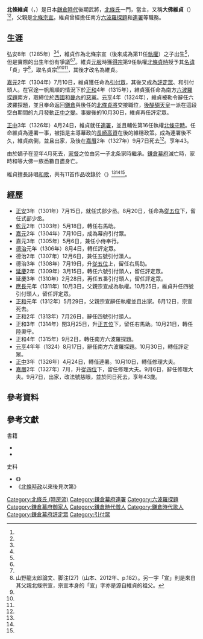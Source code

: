 {{日本武士
|名稱= 北條 維貞
|圖片名稱= 
|圖片大小= 
|圖片說明= 
|時代= [[鎌倉時代|鎌倉時代]]後期
|出生日期= [[弘安|弘安]]8年（1285年<ref name="鎌倉・室町p537">安田、1990年、p.537。</ref><ref name="kotobank asahi">『朝日日本歴史人物事典』（[[コトバンク|コトバンク]]所収）「[http://kotobank.jp/word/%E5%A4%A7%E4%BB%8F%E7%B6%AD%E8%B2%9E 大仏維貞] {{Wayback|url=http://kotobank.jp/word/%E5%A4%A7%E4%BB%8F%E7%B6%AD%E8%B2%9E |date=20140819084742 }}」の項（執筆：森幸夫）より。</ref>或1286年<ref name="kotobank Plus">『デジタル版 日本人名大辞典+Plus』（コトバンク所収））「[http://kotobank.jp/word/%E5%A4%A7%E4%BB%8F%E7%B6%AD%E8%B2%9E 大仏維貞] {{Wayback|url=http://kotobank.jp/word/%E5%A4%A7%E4%BB%8F%E7%B6%AD%E8%B2%9E |date=20140819084742 }}」の項より。</ref>）
|出生地點= 
|逝世日期= [[嘉曆|嘉曆]]2年9月7日<ref name="鎌倉・室町p537"/>（1327年9月22日）
|逝世地點= 
|假名= {{lang|ja|ほうじょう これさだ}}
|羅馬字=Hōjō Koresada
|改名= 貞宗（初名）<ref name="鎌倉・室町p537"/><ref name="kotobank asahi" /><ref name="kotobank Plus" /><br>慈眼（法名）
|别名= 左近太郎<ref name="鎌倉・室町p537"/><br>大佛維貞<ref name="kotobank asahi" /><ref name="kotobank Plus" />
|諡号= 
|神号= 
|戒名= 
|洗禮名= 
|墓所=   
|朝廷官位=  [[從五位|從五位]]下[[式部省|式部少丞]]、[[馬寮|右馬助]]<br>[[從五位|從五位]]上<br>[[正五位|正五位]]下[[陸奧國|陸奧守]]<br>[[從四位|從四位]]下[[修理職|修理大夫]]
|幕府職位=  [[鎌倉幕府|鎌倉幕府]][[引付眾|引付眾]]<br>[[評定眾|評定眾]]<br>{{Link-ja|小侍所|小侍所|小侍所別當}}<br>南方[[六波羅探題|六波羅探題]]<br>[[連署|連署]] 
|主君=  [[征夷大將軍|將軍]]：[[守邦親王|守邦親王]]<br />[[得宗|得宗]]：[[北條貞時|北條貞時]]→[[北條高時|北條高時]]
|藩= 
|氏族= [[北條氏|北條氏]]（{{Link-ja|北條氏 (大佛流)|北条氏 (大仏流)|大佛流}}）
|父母= 父：[[北條宗宣|北條宗宣]]<ref name="鎌倉・室町p537"/><br>母：{{Link-ja|北條時茂|北条時茂}}之女<ref name="鎌倉・室町p537"/>
|養父= 
|養母=
|兄弟= 
|姐妹= {{Link-ja|北條時家|北条時家}}室
|正室=
|側室= 
|嗣子=  {{Link-ja|北條高宣|北条高宣}}<br>北條家時<br>北條貞宗<br>{{Link-ja|北條高直|北条高直}}
|嗣女= 
|養子= 
|養女= 
}}
'''北條維貞'''（{{jpn|j=北条維貞|hg=ほうじょう これさだ|rm=Hōjō Koresada}}，{{bd|1285年||1327年|9月22日|catIdx=Hōjō Koresada}}）是日本[[鎌倉時代|鎌倉時代]]後期武將，[[北條氏|北條氏]]一門，{{Link-ja|北條氏 (大佛流)|北条氏 (大仏流)|大佛流}}當主，又稱'''大佛維貞'''（{{jpn|j=大仏維貞|hg=おさらぎ これさだ|rm=Osaragi Koresada}}）<ref name="kotobank asahi" /><ref name="kotobank Plus" />，父親是[[北條宗宣|北條宗宣]]。維貞曾經擔任南方[[六波羅探題|六波羅探題]]和[[連署|連署]]等職務。

== 生涯 ==
弘安8年（1285年）<ref name="鎌倉・室町p537"/><ref name="kotobank asahi" />，維貞作為北條宗宣（後來成為第11任[[執權|執權]]）之子出生<ref name="鎌倉・室町p537"/>，但是實際的出生年份有爭議<ref name="鎌倉・室町p537"/><ref name="kotobank Plus" />。維貞[[元服|元服]]時獲[[得宗|得宗]]第9任執權[[北條貞時|北條貞時]]授予其[[名諱|名諱]]「貞」字<ref>山野龍太郎論文、脚注(27)（山本、2012年、p.182）。另一字「宣」則是來自其父親北條宗宣，宗宣本身的「宣」字亦是源自維貞的祖父{{Link-ja|北條宣時|北条宣時}}。</ref>，取名貞宗<ref name="鎌倉・室町p537"/><ref name="kotobank asahi" /><ref name="kotobank Plus" />，其後才改名為維貞。

[[嘉元|嘉元]]2年（1304年）7月10日，維貞獲任命為[[引付眾|引付眾]]，其後又成為[[評定眾|評定眾]]、{{Link-ja|小侍所|小侍所|小侍所別當}}和引付頭人。在官途一帆風順的情況下於[[正和_(日本)|正和]]4年（1315年），維貞獲任命為南方[[六波羅探題|六波羅探題]]南方，取締位於[[西國|西國]]和[[畿內|畿內]]的[[惡黨|惡黨]]。[[元亨|元亨]]4年（1324年），維貞被勒令辭任六波羅探題，並且奉命返回[[鎌倉|鎌倉]]與後任的[[北條貞將|北條貞將]]交接職位，[[後醍醐天皇|後醍醐天皇]]一派在這段空白期間的九月發動[[正中之變|正中之變]]。事變後的10月30日，維貞再任評定眾。

[[正中|正中]]3年（1326年）4月24日，維貞就任[[連署|連署]]，並且輔佐第16任執權[[北條守時|北條守時]]。任命維貞為連署一事，被指是主導幕政的{{Link-ja|內管領|内管領}}[[長崎高資|長崎高資]]在{{Link-ja|嘉曆之騷動|嘉暦の騒動}}後的維穩政策。成為連署後不久，維貞病倒，並且出家，及後在[[嘉曆|嘉曆]]2年（1327年）9月7日死去<ref name="鎌倉・室町p537"/>。享年43。

由於嫡子{{Link-ja|北條高宣|北条高宣}}在翌年4月死去，[[家督|家督]]之位由另一子北条家時繼承。[[鎌倉幕府|鎌倉幕府]]滅亡時，家時和{{Link-ja|北條高直|北条高直}}等大佛一族悉數自盡身亡。

維貞擅長詠唱[[和歌|和歌]]，共有11首作品收錄於（{{Link-ja|玉葉和歌集|玉葉和歌集}}》<ref name="鎌倉・室町p537"/><ref name="kotobank asahi" /><ref name="kotobank Plus" />。

== 經歷　==
* [[正安|正安]]3年（1301年）7月15日，就任式部少丞。8月20日，任命為[[從五位|從五位]]下，留任式部少丞。
* [[乾元_(後二條天皇)|乾元]]2年（1303年）5月18日，轉任右馬助。
* [[嘉元|嘉元]]2年（1304年）7月10日，成為幕府引付眾。
* 嘉元3年（1305年）5月6日，兼任小侍奉行。
* [[德治|德治]]元年（1306年）8月4日，轉任評定眾。
* 德治2年（1307年）12月6日，兼任五號引付頭人。
* 德治3年（1308年）7月19日，升[[從五位|從五位]]上，留任右馬助。
* [[延慶_(花園天皇)|延慶]]2年（1309年）3月15日，轉任六號引付頭人，留任評定眾。
* 延慶3年（1310年）2月28日，再任五番引付頭人，留任評定眾。
* [[應長|應長]]元年（1311年）10月3日，父親宗宣成為執權。10月25日，維貞升任四號引付頭人，留任評定眾。
* [[正和_(日本)|正和]]元年（1312年）5月29日，父親宗宣辭任執權並且出家。6月12日，宗宣死去。
* 正和2年（1313年）7月26日，辭任四號引付頭人。
* 正和3年（1314年）閏3月25日，升[[正五位|正五位]]下，留任右馬助。10月21日，轉任陸奧守。
* 正和4年（1315年）9月2日，轉任南方六波羅探題。
* [[元亨|元亨]]4年年（1324）8月17日，辭任南方六波羅探題。10月30日，轉任評定眾。
* [[正中|正中]]3年（1326年）4月24日，轉任連署。10月10日，轉任修理大夫。
* [[嘉曆|嘉曆]]2年（1327年）7月，升[[從四位|從四位]]下，留任修理大夫。9月6日，辭任修理大夫。9月7日，出家，改法號慈眼，並於同日死去，享年43歲。

== 參考資料 ==
{{Reflist}}

== 參考文獻 ==
;書籍
* {{cite book|author={{Link-ja|安田元久|安田元久}} |script-title=ja:鎌倉・室町人名事典コンパクト版 |publisher={{Link-ja|新人物往來社|新人物往来社}} |year=1990 |isbn=978-4404017574}}
* {{cite book|author=山本隆志 |script-title=ja:日本中世政治文化論の射程 |publisher={{Link-ja|思文閣出版|思文閣出版}} |year=2012 |isbn=978-4-7842-1620-8}}

;史料
* 《{{Link-ja|鎌倉年代記|鎌倉年代記}}》
* 《[[北條時政|北條時政]]以來後見次第》

{{鎌倉幕府連署}}
{{六波羅探題}}

{{DEFAULTSORT:Hōjō Koresada}}
[[Category:北條氏_(時房流)|Category:北條氏 (時房流)]]
[[Category:鎌倉幕府連署|Category:鎌倉幕府連署]]
[[Category:六波羅探題|Category:六波羅探題]]
[[Category:鎌倉幕府御家人|Category:鎌倉幕府御家人]]
[[Category:鎌倉時代僧人|Category:鎌倉時代僧人]]
[[Category:鎌倉時代歌人|Category:鎌倉時代歌人]]
[[Category:鎌倉幕府評定眾|Category:鎌倉幕府評定眾]]
[[Category:引付眾|Category:引付眾]]